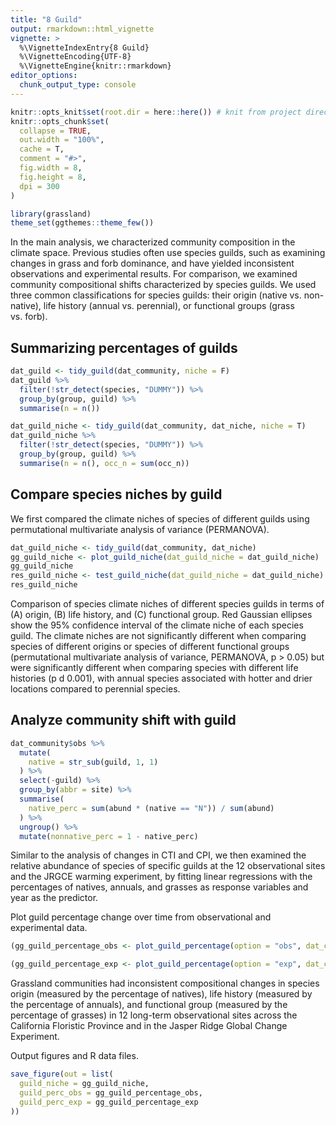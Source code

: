 ```yaml
---
title: "8 Guild"
output: rmarkdown::html_vignette
vignette: >
  %\VignetteIndexEntry{8 Guild}
  %\VignetteEncoding{UTF-8}
  %\VignetteEngine{knitr::rmarkdown}
editor_options: 
  chunk_output_type: console
---
```


```r
knitr::opts_knit$set(root.dir = here::here()) # knit from project directory
knitr::opts_chunk$set(
  collapse = TRUE,
  out.width = "100%",
  cache = T,
  comment = "#>",
  fig.width = 8,
  fig.height = 8,
  dpi = 300
)
```

```r
library(grassland)
theme_set(ggthemes::theme_few())
```

In the main analysis, we characterized community composition in the climate space. Previous studies often use species guilds, such as examining changes in grass and forb dominance, and have yielded inconsistent observations and experimental results. For comparison, we examined community compositional shifts characterized by species guilds. We used three common classifications for species guilds: their origin (native vs. non-native), life history (annual vs. perennial), or functional groups (grass vs. forb).

## Summarizing percentages of guilds

```r
dat_guild <- tidy_guild(dat_community, niche = F)
dat_guild %>% 
  filter(!str_detect(species, "DUMMY")) %>% 
  group_by(group, guild) %>% 
  summarise(n = n())

dat_guild_niche <- tidy_guild(dat_community, dat_niche, niche = T)
dat_guild_niche %>% 
  filter(!str_detect(species, "DUMMY")) %>% 
  group_by(group, guild) %>% 
  summarise(n = n(), occ_n = sum(occ_n))
```

## Compare species niches by guild

We first compared the climate niches of species of different guilds using permutational multivariate analysis of variance (PERMANOVA).

```r
dat_guild_niche <- tidy_guild(dat_community, dat_niche)
gg_guild_niche <- plot_guild_niche(dat_guild_niche = dat_guild_niche)
gg_guild_niche
res_guild_niche <- test_guild_niche(dat_guild_niche = dat_guild_niche)
res_guild_niche
```
Comparison of species climate niches of different species guilds in terms of (A) origin, (B) life history, and (C) functional group. Red Gaussian ellipses show the 95% confidence interval of the climate niche of each species guild. The climate niches are not significantly different when comparing species of different origins or species of different functional groups (permutational multivariate analysis of variance, PERMANOVA, p > 0.05) but were significantly different when comparing species with different life histories (p d 0.001), with annual species associated with hotter and drier locations compared to perennial species.

## Analyze community shift with guild

```r
dat_community$obs %>%
  mutate(
    native = str_sub(guild, 1, 1)
  ) %>%
  select(-guild) %>%
  group_by(abbr = site) %>%
  summarise(
    native_perc = sum(abund * (native == "N")) / sum(abund)
  ) %>%
  ungroup() %>% 
  mutate(nonnative_perc = 1 - native_perc) 
```

Similar to the analysis of changes in CTI and CPI, we then examined the relative abundance of species of specific guilds at the 12 observational sites and the JRGCE warming experiment, by fitting linear regressions with the percentages of natives, annuals, and grasses as response variables and year as the predictor.

Plot guild percentage change over time from observational and experimental data.

```r
(gg_guild_percentage_obs <- plot_guild_percentage(option = "obs", dat_community = dat_community))

(gg_guild_percentage_exp <- plot_guild_percentage(option = "exp", dat_community = dat_community))
```
Grassland communities had inconsistent compositional changes in species origin (measured by the percentage of natives), life history (measured by the percentage of annuals), and functional group (measured by the percentage of grasses) in 12 long-term observational sites across the California Floristic Province and in the Jasper Ridge Global Change Experiment.

Output figures and R data files.

```r
save_figure(out = list(
  guild_niche = gg_guild_niche,
  guild_perc_obs = gg_guild_percentage_obs,
  guild_perc_exp = gg_guild_percentage_exp
))
```
